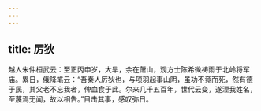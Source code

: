 ```yaml
---
---
---
```

title: 厉狄
---




越人朱仲桓武云：至正丙申岁，大旱，余在萧山，观方士陈希微祷雨于北岭将军庙。累日，俄降笔云：“吾秦人厉狄也，与项羽起事山阴，虽功不竟而死，然有德于民，其父老不忘我者，俾血食于此。尔来几千五百年，世代云变，遂湮我姓名，至蔑焉无闻，故以相告。”目击其事，感叹弥日。